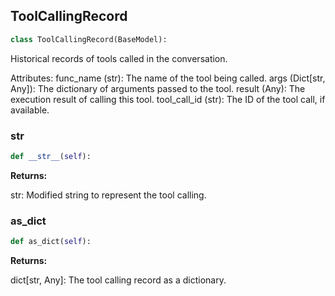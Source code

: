 <a id="camel.types.agents.tool_calling_record"></a>

<a id="camel.types.agents.tool_calling_record.ToolCallingRecord"></a>

## ToolCallingRecord

```python
class ToolCallingRecord(BaseModel):
```

Historical records of tools called in the conversation.

Attributes:
func_name (str): The name of the tool being called.
args (Dict[str, Any]): The dictionary of arguments passed to the tool.
result (Any): The execution result of calling this tool.
tool_call_id (str): The ID of the tool call, if available.

<a id="camel.types.agents.tool_calling_record.ToolCallingRecord.__str__"></a>

### __str__

```python
def __str__(self):
```

**Returns:**

  str: Modified string to represent the tool calling.

<a id="camel.types.agents.tool_calling_record.ToolCallingRecord.as_dict"></a>

### as_dict

```python
def as_dict(self):
```

**Returns:**

  dict[str, Any]: The tool calling record as a dictionary.
